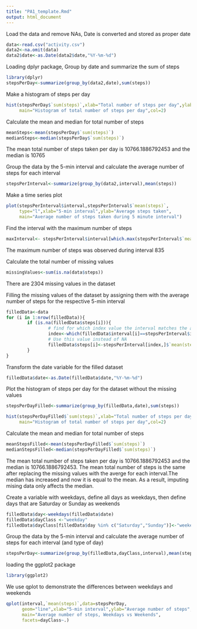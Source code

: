 ```yaml
---
title: "PA1_template.Rmd"
output: html_document
---
```


Load the data and remove NAs, Date is converted and stored as proper date

```r
data<-read.csv("activity.csv")
data2<-na.omit(data)
data2$date<-as.Date(data2$date,"%Y-%m-%d")
```

Loading dplyr package, Group by date and summarize the sum of steps

```r
library(dplyr)
stepsPerDay<-summarize(group_by(data2,date),sum(steps))
```

Make a histogram of steps per day

```r
hist(stepsPerDay$`sum(steps)`,xlab="Total number of steps per day",ylab="Count",
     main="Histogram of total number of steps per day",col=2)
```

Calculate the mean and median for total number of steps

```r
meanSteps<-mean(stepsPerDay$`sum(steps)`)
medianSteps<-median(stepsPerDay$`sum(steps)`)
```

The mean total number of steps taken per day is 10766.1886792453 and the median is 10765

Group the data by the 5-min interval and calculate the average number of steps for each interval

```r
stepsPerInterval<-summarize(group_by(data2,interval),mean(steps))
```

Make a time series plot

```r
plot(stepsPerInterval$interval,stepsPerInterval$`mean(steps)`,
     type="l",xlab="5-min interval",ylab="Average steps taken",
     main="Average number of steps taken during 5 minute interval")
```


Find the interval with the maximum number of steps

```r
maxInterval<- stepsPerInterval$interval[which.max(stepsPerInterval$`mean(steps)`)]
```

The maximum number of steps was observed during interval 835

Calculate the total number of missing values 
```r
missingValues<-sum(is.na(data$steps))
```

There are 2304 missing values in the dataset

Filling the missing values of the dataset by assigning them with the average number of steps for the respective 5-min interval 

```r
filledData<-data
for (i in 1:nrow(filledData)){
        if (is.na(filledData$steps[i])){
                # find for which index value the interval matches the average number of steps
                index<-which(filledData$interval[i]==stepsPerInterval$interval)
                # Use this value instead of NA
                filledData$steps[i]<-stepsPerInterval[index,]$`mean(steps)`
        }
}
```

Transform the date variable for the filled dataset

```r
filledData$date<-as.Date(filledData$date,"%Y-%m-%d")
```

Plot the histogram of steps per day for the dataset without the missing values

```r
stepsPerDayFilled<-summarize(group_by(filledData,date),sum(steps))

hist(stepsPerDayFilled$`sum(steps)`,xlab="Total number of steps per day",ylab="Count",
     main="Histogram of total number of steps per day",col=2)
```


Calculate the mean and median for total number of steps

```r

meanStepsFilled<-mean(stepsPerDayFilled$`sum(steps)`)
medianStepsFilled<-median(stepsPerDayFilled$`sum(steps)`)
```

The mean total number of steps taken per day is 10766.1886792453 and the median is 10766.1886792453. The mean total number of steps is the same after replacing the missing values with the averge for each interval.The median has increased and now it is equal to the mean. As a result, imputing mising data only affects the median.

Create a variable with weekdays, define all days as weekdays, then define days that are Saturday or Sunday as weekends 

```r

filledData$day<-weekdays(filledData$date)
filledData$dayClass <-"weekday"
filledData$dayClass[filledData$day %in% c("Saturday","Sunday")]<-"weekend"
```


Group the data by the 5-min interval and calculate the average number of steps for each interval (and type of day)

```r

stepsPerDay<-summarize(group_by(filledData,dayClass,interval),mean(steps))
```

loading the ggplot2 package

```r

library(ggplot2)
```

We use qplot to demonstrate the differences between weekdays and weekends 

```r

qplot(interval,`mean(steps)`,data=stepsPerDay,
      geom="line",xlab="5-min interval",ylab="Average number of steps",
      main="Average number of steps, Weekdays vs Weekends",
      facets=dayClass~.)
```

